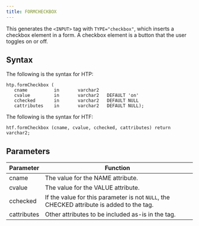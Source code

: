 ```yaml
---
title: FORMCHECKBOX
---
```


This generates the `<INPUT>` tag with `TYPE="checkbox"`, which inserts a checkbox element in a form. A checkbox element is a button that the user toggles on or off.

## Syntax

The following is the syntax for HTP:
```
htp.formCheckbox (
   cname          in       varchar2
   cvalue         in       varchar2   DEFAULT 'on'
   cchecked       in       varchar2   DEFAULT NULL
   cattributes    in       varchar2   DEFAULT NULL);
```

The following is the syntax for HTF:
```
htf.formCheckbox (cname, cvalue, cchecked, cattributes) return varchar2;
```

## Parameters

| Parameter | Function |
| --------- | -------- |
|cname | The value for the NAME attribute. |
| cvalue | The value for the VALUE attribute. |
| cchecked | If the value for this parameter is not `NULL`, the CHECKED attribute is added to the tag. |
| cattributes | Other attributes to be included as-is in the tag. |

